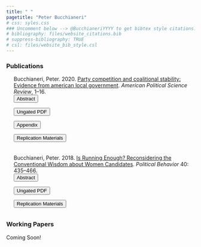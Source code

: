 ```yaml
---
title: " "
pagetitle: "Peter Bucchianeri"
# css: syles.css
### Uncomment below --> @BucchianeriYYYY to get bibtex style citations..
# bibliography: files/website_citations.bib
# suppress-bibliography: TRUE
# csl: files/website_bib_style.csl
---
```


<!-- Javscript to Show/Hide Abstracts -->
<script>
function showAbstract(div_id) {
    var x = document.getElementById(div_id);
    if (x.style.display === "none") {
        x.style.display = "block";
    } else {
        x.style.display = "none";
    }
}
</script>


### Publications

<!-- @Bucchianeri2020 - Party Competition and Coalitional Stability -->
<div style="float: left; padding-left: 20px; margin-bottom: 20px">
Bucchianeri, Peter. 2020. [Party competition and coalitional stability: Evidence from american local government](https://doi.org/10.1017/S0003055420000386). *American Political Science Review*, 1–16.
<form><input onclick="showAbstract('pb2020_partycomp')" type = "button" value = "Abstract" class="button"></form>
<form action="files/papers/PB_Competition_Web_Final.pdf"> <input type="submit" class="button" value="Ungated PDF"></form>
<form action="files/papers/PB_Competition_Appendix_Web"> <input type="submit" class="button" value="Appendix"></form>
<form action="https://doi.org/10.7910/DVN/8ZT2ID"> <input type="submit" class="button" value="Replication Materials"></form>
<div id="pb2020_partycomp" style="display: none">

> Abstract: For decades, political scientists have argued that competition is a fundamental component of a responsible party system, such that when one party dominates politics, legislative coalitions destabilize and democratic accountability suffers. In this paper, I evaluate these predictions in an important but largely unexplored legislative environment: American local government. Using an original collection of roll-call records from 151 municipal councils, I show that legislative behavior is more one-dimensional when elections are partisan and the electorate is evenly balanced between the parties. When either of these features is absent, however, elite behavior remains unstructured, with coalitions shifting over time and across issues. These differences across institutional and competitive contexts suggest that partisan elections—and the party organizations that nearly always come with them—are critical for translating electoral insecurity into organized government, raising questions about the capacity for electoral accountability in a growing set of one-party dominant governments across the country.  

</div>
</div>


<!-- @Bucchianeri2018 - Is Running Enough -->
<div style="float: left; padding-left: 20px; margin-bottom: 20px">
Bucchianeri, Peter. 2018. [Is Running Enough? Reconsidering the Conventional Wisdom about Women Candidates](https://doi.org/10.1007/s11109-017-9407-7). *Political Behavior* 40: 435–466.
<form><input onclick="showAbstract('pb2018')" type = "button" value = "Abstract" class="button"></form>
<form action="files/papers/Bucchianeri_IsRunningEnough.pdf"> <input type="submit" class="button" value="Ungated PDF"></form>  
<form action="https://doi.org/10.7910/DVN/CFPBRI"> <input type="submit" class="button" value="Replication Materials"></form>
<div id="pb2018" style="display: none">

> Abstract: The conventional wisdom in the literature on women candidates holds that “when women run, they win as often as men.” This has led to a strong focus in the literature on the barriers to entry for women candidates and significant evidence that these barriers hinder representation. Yet, a growing body of research suggests that some disadvantages persist for Republican women even after they choose to run for office. In this paper, I investigate the aggregate consequences of these disadvantages for general election outcomes. Using a regression discontinuity design, I show that Republican women who win close House primaries lose at higher rates in the general election than Republican men. This nomination effect holds throughout the 1990s despite a surge in Republican voting starting in 1994. I find no such effect for Democratic women and provide evidence that a gap in elite support explains part of the cross-party difference.

</div>
</div>

### Working Papers

Coming Soon!




